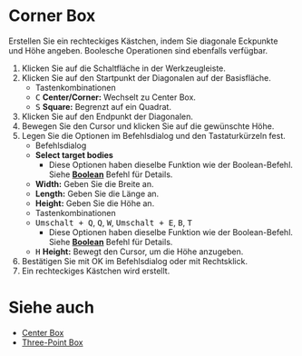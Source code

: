 
# Corner Box

<Reference shortcut='Umschalt + B' command='Corner Box' button='Werkzeugleiste' />

Erstellen Sie ein rechteckiges Kästchen, indem Sie diagonale Eckpunkte und Höhe angeben. Boolesche Operationen sind ebenfalls verfügbar.

1. Klicken Sie auf die Schaltfläche <ButtonIcon type="button-corner-box" /> in der Werkzeugleiste.
2. Klicken Sie auf den Startpunkt der Diagonalen auf der Basisfläche.
   - <Kst>Tastenkombinationen</Kst>
   - <kbd>C</kbd> **Center/Corner:** Wechselt zu Center Box.
   - <kbd>S</kbd> **Square:** Begrenzt auf ein Quadrat.
3. Klicken Sie auf den Endpunkt der Diagonalen.
4. Bewegen Sie den Cursor und klicken Sie auf die gewünschte Höhe.
5. Legen Sie die Optionen im Befehlsdialog und den Tastaturkürzeln fest.
   - <Kst>Befehlsdialog</Kst>
   - **Select target bodies**
      - Diese Optionen haben dieselbe Funktion wie der Boolean-Befehl. Siehe [**Boolean**](../solid/boolean) Befehl für Details.
   - **Width:** Geben Sie die Breite an.
   - **Length:** Geben Sie die Länge an.
   - **Height:** Geben Sie die Höhe an.
   - <Kst>Tastenkombinationen</Kst>
   - <kbd>Umschalt + Q</kbd>, <kbd>Q</kbd>, <kbd>W</kbd>, <kbd>Umschalt + E</kbd>, <kbd>B</kbd>, <kbd>T</kbd>
      - Diese Optionen haben dieselbe Funktion wie der Boolean-Befehl. Siehe [**Boolean**](../solid/boolean) Befehl für Details.
   - <kbd>H</kbd> **Height:** Bewegt den Cursor, um die Höhe anzugeben.
6. Bestätigen Sie mit OK im Befehlsdialog oder mit Rechtsklick.
7. Ein rechteckiges Kästchen wird erstellt.

<VideoPlayer fileName="corner-box"/>

# Siehe auch
- [Center Box](./center-box)
- [Three-Point Box](./three-point-box)
